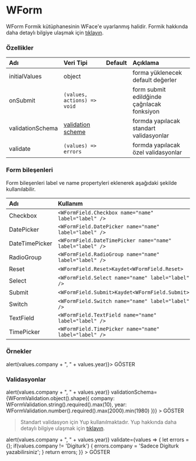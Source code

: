 
# WForm

WForm Formik kütüphanesinin WFace'e uyarlanmış halidir. 
Formik hakkında daha detaylı bilgiye ulaşmak için [tıklayın](https://jaredpalmer.com/formik).

### Özellikler

| Adı                 | Veri Tipi                                                     | Default | Açıklama                                        |
|:--------------------|:--------------------------------------------------------------|:--------|:------------------------------------------------|
| initialValues       | object                                                        |         | forma yüklenecek default değerler               |
| onSubmit            | `(values, actions) => void`                                   |         | form submit edildğinde çağrılacak fonksiyon     |
| validationSchema    | [validation scheme](https://github.com/jquense/yup)           |         | formda yapılacak standart validasyonlar         |
| validate            | `(values) => errors`                                          |         | formda yapılacak özel validasyonlar             |

### Form bileşenleri

Form bileşenleri label ve name propertyleri eklenerek aşağıdaki şekilde kullanılabilir. 

| Adı             | Kullanım                                                  |
|:----------------|:----------------------------------------------------------|
| Checkbox        | `<WFormField.Checkbox name="name" label="label" />`       |
| DatePicker      | `<WFormField.DatePicker name="name" label="label" />`     |
| DateTimePicker  | `<WFormField.DateTimePicker name="name" label="label" />` |
| RadioGroup      | `<WFormField.RadioGroup name="name" label="label" />`     |
| Reset           | `<WFormField.Reset>Kaydet<WFormField.Reset>`              |
| Select          | `<WFormField.Select name="name" label="label" />`         |
| Submit          | `<WFormField.Submit>Kaydet<WFormField.Submit>`            |
| Switch          | `<WFormField.Switch name="name" label="label" />`         |
| TextField       | `<WFormField.TextField name="name" label="label" />`      |
| TimePicker      | `<WFormField.TimePicker name="name" label="label" />`     |


### Örnekler

<WPlayground header="Temel Kullanım">
  <WForm initialValues={{company: 'Digiturk', year: 1987}} onSubmit={values => alert(values.company + ", " + values.year)}>
    <WFormField.TextField name="company" label="Şirket"/>
    <WFormField.TextField name="year" label="Yıl"/>
    <WFormField.Submit>GÖSTER</WFormField.Submit>
  </WForm>
</WPlayground><br/>

### Validasyonlar


<WPlayground header="Standart Validasyon">
  <WForm 
    initialValues={{company: 'Digiturk', year: 1987}} 
    onSubmit={values => alert(values.company + ", " + values.year)}
    validationSchema={WFormValidation.object().shape({
      company: WFormValidation.string().required().max(10),
      year: WFormValidation.number().required().max(2000).min(1980)
    })}
  >
    <WFormField.TextField name="company" label="Şirket"/>
    <WFormField.TextField name="year" label="Yıl"/>
    <WFormField.Submit>GÖSTER</WFormField.Submit>
  </WForm>
</WPlayground><br/>

> Standart validasyon için Yup kullanılmaktadır. 
Yup hakkında daha detaylı bilgiye ulaşmak için [tıklayın](https://github.com/jquense/yup).

<WPlayground header="Özel Validasyon">
  <WForm 
    initialValues={{company: 'Digiturk', year: 1987}} 
    onSubmit={values => alert(values.company + ", " + values.year)}
    validate={values => {
      let errors = {}; 
      if(values.company != 'Digiturk') {
        errors.company = 'Sadece Digiturk yazabilirsiniz';
      }
      return errors;
    }}
  >
    <WFormField.TextField name="company" label="Şirket"/>
    <WFormField.TextField name="year" label="Yıl"/>
    <WFormField.Submit>GÖSTER</WFormField.Submit>
  </WForm>
</WPlayground><br/>